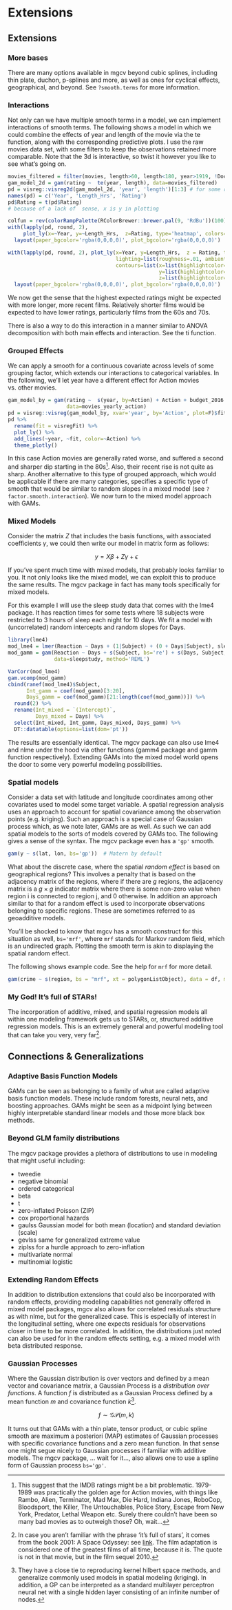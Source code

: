# Extensions

## Extensions 

### More bases

There are many options available in <span class="pack">mgcv</span> beyond cubic splines, including thin plate, duchon, p-splines and more, as well as ones for cyclical effects, geographical, and beyond.  See `?smooth.terms` for more information.

### Interactions

Not only can we have multiple smooth terms in a model, we can implement interactions of smooth terms. The following shows a model in which we could combine the effects of year and length of the movie via the <span class="func">te</span> function, along with the corresponding predictive plots.  I use the raw movies data set, with some filters to keep the observations retained more comparable.  Note that the 3d is interactive, so twist it however you like to see what's going on.

```r
movies_filtered = filter(movies, length>60, length<180, year>1919, !Documentary)
gam_model_2d = gam(rating ~  te(year, length), data=movies_filtered)
pd = visreg::visreg2d(gam_model_2d, 'year', 'length')[1:3] # for some reason 2d doesn't have a plot= argument
names(pd) = c('Year', 'Length_Hrs', 'Rating')
pd$Rating = t(pd$Rating)
# because of a lack of  sense, x is y in plotting 
```

```r
colfun = rev(colorRampPalette(RColorBrewer::brewer.pal(9, 'RdBu'))(100))
with(lapply(pd, round, 2),
     plot_ly(x=~Year, y=~Length_Hrs,  z=Rating, type='heatmap', colors=colfun, width='75%'))  %>%
  layout(paper_bgcolor='rgba(0,0,0,0)', plot_bgcolor='rgba(0,0,0,0)')

with(lapply(pd, round, 2), plot_ly(x=Year, y=Length_Hrs,  z = Rating, type='surface', hoverinfo='none', colors=colfun, width='75%',
                                   lighting=list(roughness=.01, ambient=.9), 
                                   contours=list(x=list(highlightcolor=toRGB('gray90'), width=1),
                                                 y=list(highlightcolor=toRGB('gray90'), width=1),
                                                 z=list(highlightcolor=toRGB('gray90'), width=1))))  %>% 
  layout(paper_bgcolor='rgba(0,0,0,0)', plot_bgcolor='rgba(0,0,0,0)')
```

We now get the sense that the highest expected ratings might be expected with more longer, more recent films.  Relatively shorter films would be expected to have lower ratings, particularly films from the 60s and 70s.

There is also a way to do this interaction in a manner similar to ANOVA decomposition with both main effects and interaction.  See the <span class="func">ti</span> function.


### Grouped Effects

We can apply a smooth for a continuous covariate across levels of some grouping factor, which extends our interactions to categorical variables.  In the following, we'll let year have a different effect for Action movies vs. other movies.

```r
gam_model_by = gam(rating ~  s(year, by=Action) + Action + budget_2016 + votes + length, 
                   data=movies_yearly_action)
pd = visreg::visreg(gam_model_by, xvar='year', by='Action', plot=F)$fit
pd %>% 
  rename(fit = visregFit) %>% 
  plot_ly() %>% 
  add_lines(~year, ~fit, color=~Action) %>% 
  theme_plotly()
```

In this case Action movies are generally rated worse, and suffered a second and sharper dip starting in the 80s[^yippeekiyaymf]. Also, their recent rise is not quite as sharp.  Another alternative to this type of grouped approach, which would be applicable if there are many categories, specifies a specific type of smooth that would be similar to random slopes in a mixed model (see `?factor.smooth.interaction`). We now turn to the mixed model approach with GAMs.


### Mixed Models

Consider the matrix $Z$ that includes the basis functions, with associated coefficients $\gamma$, we could then write our model in matrix form as
follows:

$$ y = X\beta + Z\gamma + \epsilon$$

If you've spent much time with mixed models, that probably looks familiar to you. It not only looks like the mixed model, we can exploit this to produce the same results.  The <span class="pack">mgcv</span> package in fact has many tools specifically for mixed models.

For this example I will use the sleep study data that comes with the <span class="pack">lme4</span> package. It has reaction times for some tests where 18 subjects were restricted to 3 hours of sleep each night for 10 days. We fit a model with (uncorrelated) random intercepts and random slopes for Days.

```r
library(lme4)
mod_lme4 = lmer(Reaction ~ Days + (1|Subject) + (0 + Days|Subject), sleepstudy)
mod_gamm = gam(Reaction ~ Days + s(Subject, bs='re') + s(Days, Subject, bs='re'), 
               data=sleepstudy, method='REML')

VarCorr(mod_lme4)
gam.vcomp(mod_gamm)
cbind(ranef(mod_lme4)$Subject,
      Int_gamm = coef(mod_gamm)[3:20],
      Days_gamm = coef(mod_gamm)[21:length(coef(mod_gamm))]) %>% 
  round(2) %>% 
  rename(Int_mixed = `(Intercept)`,
         Days_mixed = Days) %>% 
  select(Int_mixed, Int_gamm, Days_mixed, Days_gamm) %>% 
  DT::datatable(options=list(dom='pt'))
```

The results are essentially identical. The <span class="pack">mgcv</span> package can also use <span class="pack">lme4</span> and <span class="pack">nlme</span> under the hood via other functions (<span class="pack">gamm4</span> package and <span class="func">gamm</span> function respectively). Extending GAMs into the mixed model world opens the door to some very powerful modeling possibilities.  


### Spatial models

Consider a data set with latitude and longitude coordinates among other covariates used to model some target variable.  A spatial regression analysis uses an approach to account for spatial covariance among the observation points (e.g. <span class="emph">kriging</span>).  Such an approach is a special case of <span class="emph">Gaussian process</span> which, as we note later, GAMs are as well.  As such we can add spatial models to the sorts of models covered by GAMs too.  The following gives a sense of the syntax.  The <span class="pack">mgcv</span> package even has a `'gp'` smooth.

 
```r
gam(y ~ s(lat, lon, bs='gp'))  # Matern by default
```

What about the discrete case, where the spatial *random effect* is based on geographical regions?  This involves a penalty that is based on the adjacency matrix of the regions, where if there are $g$ regions, the adjacency matrix is a $g \times g$ indicator matrix where there is some non-zero value when region i is connected to region j, and 0 otherwise.  In addition an approach similar to that for a random effect is used to incorporate observations belonging to specific regions.  These are sometimes referred to as geoadditive models.

You'll be shocked to know that <span class="pack">mgcv</span> has a smooth construct for this situation as well, `bs='mrf'`, where `mrf` stands for <span class="emph">Markov random field</span>, which is an undirected graph.  Plotting the smooth term is akin to displaying the spatial random effect.

The following shows example code. See the help for `mrf` for more detail.

```r
gam(crime ~ s(region, bs = "mrf", xt = polygonListObject), data = df, method = "REML")
```


### My God! It's full of STARs!

The incorporation of additive, mixed, and spatial regression models all within one modeling framework gets us to STARs, or, <span class="emph">structured additive regression</span> models.  This is an extremely general and powerful modeling tool that can take you very, very far[^2001].

## Connections & Generalizations

### Adaptive Basis Function Models

GAMs can be seen as belonging to a family of what are called <span class="emph">adaptive basis function models</span>.  These include random forests, neural nets, and boosting approaches.  GAMs might be seen as a midpoint lying between highly interpretable standard linear models and those more black box methods.


### Beyond GLM family distributions

The mgcv package provides a plethora of distributions to use in modeling that might useful including:

- tweedie
- negative binomial
- ordered categorical
- beta
- t
- zero-inflated Poisson (ZIP)
- cox proportional hazards
- gaulss Gaussian model for both mean (location) and standard deviation (scale)
- gevlss same for generalized extreme value
- ziplss for a hurdle approach to zero-inflation
- multivariate normal
- multinomial logistic

### Extending Random Effects

In addition to distribution extensions that could also be incorporated with random effects, providing modeling capabilities not generally offered in mixed model packages, <span class="pack">mgcv</span> also allows for correlated residuals structure as with <span class="pack">nlme</span>, but for the generalized case.  This is especially of interest in the longitudinal setting, where one expects residuals for observations closer in time to be more correlated. In addition, the distributions just noted can also be used for in the random effects setting, e.g. a mixed model with beta distributed response.

### Gaussian Processes

Where the Gaussian distribution is over vectors and defined by a mean vector and covariance matrix, a <span class="emph">Gaussian Process</span> is a *distribution over functions*. A function $f$ is distributed as a Gaussian Process defined by a mean function $m$ and covariance function $k$[^gp]. 

$$f\sim \mathcal{GP}(m,k)$$

It turns out that GAMs with a thin plate, tensor product, or cubic spline smooth are maximum a posteriori (MAP) estimates of Gaussian processes with specific covariance functions and a zero mean function. In that sense one might segue nicely to Gaussian processes if familiar with additive models.  The <span class="pack">mgcv</span> package, ... wait for it..., also allows one to use a spline form of Gaussian process `bs='gp'`.


[^yippeekiyaymf]: This suggest that the IMDB ratings might be a bit problematic.  1979-1989 was practically the golden age for Action movies, with things like Rambo, Alien, Terminator, Mad Max, Die Hard, Indiana Jones, RoboCop, Bloodsport, the Killer, The Untouchables, Police Story, Escape from New York, Predator, Lethal Weapon etc.  Surely there couldn't have been so many bad movies as to outweigh those? Oh, wait...

[^2001]: In case you aren't familiar with the phrase 'it's full of stars', it comes from the book 2001: A Space Odyssey: see [link](https://en.wikipedia.org/wiki/2001:_A_Space_Odyssey_%28novel%29#cite_ref-3). The film adaptation is considered one of the greatest films of all time, because it is. The quote is not in that movie, but in the film sequel 2010.

[^gp]: They have a close tie to reproducing kernel hilbert space methods, and generalize commonly used models in spatial modeling (kriging).  In addition, a GP can be interpreted as a standard multilayer perceptron neural net with a single hidden layer consisting of an infinite number of nodes.